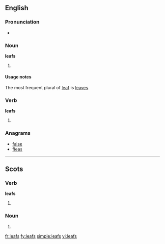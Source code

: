 ==English==

===Pronunciation===
* {{IPA|/liːfs/}}

===Noun===
'''leafs'''

# {{context|nonstandard|lang=en}} {{plural of|leaf}}

====Usage notes====
The most frequent plural of [[leaf]] is [[leaves]]

===Verb===
'''leafs'''

# {{third-person singular of|leaf|lang=en}}

===Anagrams===
* [[false#English|false]]
* [[fleas#English|fleas]]

----

==Scots==

===Verb===
'''leafs'''

# {{third-person singular of|leaf|lang=sco}}

===Noun===
{{head|sco|plural}}

# {{plural of|leaf|lang=sco}}

[[fr:leafs]]
[[fy:leafs]]
[[simple:leafs]]
[[vi:leafs]]